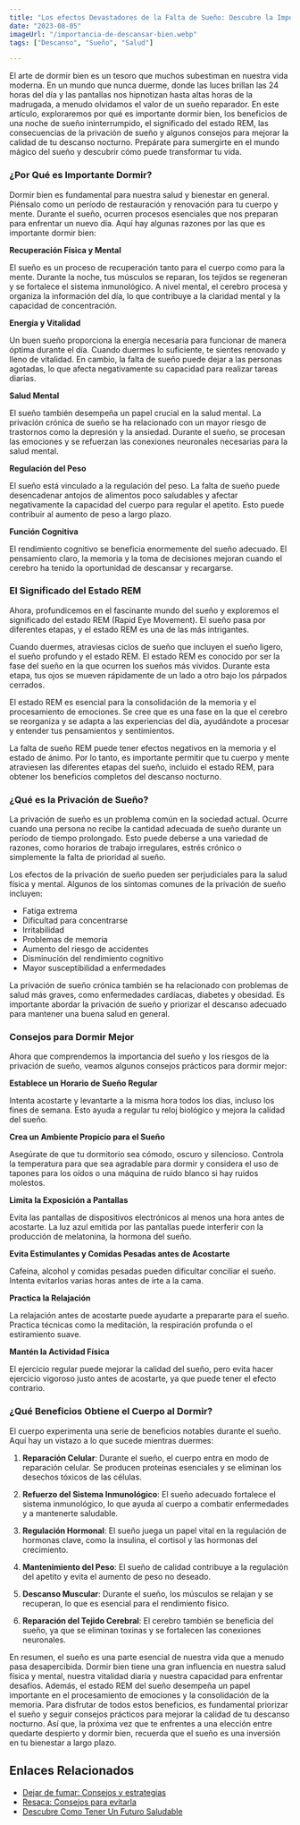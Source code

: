 ```yaml
---
title: "Los efectos Devastadores de la Falta de Sueño: Descubre la Importancia de Descansar Bien"
date: "2023-08-05"
imageUrl: "/importancia-de-descansar-bien.webp"
tags: ["Descanso", "Sueño", "Salud"]

---
```


<CustomImage
  src="https://raw.githubusercontent.com/sebiten/posts/main/images/importancia-de-descansar-bien.webp"
  alt="Los efectos Devastadores de la Falta de Sueño: Descubre la Importancia de Descansar Bien"
/>

El arte de dormir bien es un tesoro que muchos subestiman en nuestra vida moderna. En un mundo que nunca duerme, donde las luces brillan las 24 horas del día y las pantallas nos hipnotizan hasta altas horas de la madrugada, a menudo olvidamos el valor de un sueño reparador. En este artículo, exploraremos por qué es importante dormir bien, los beneficios de una noche de sueño ininterrumpido, el significado del estado REM, las consecuencias de la privación de sueño y algunos consejos para mejorar la calidad de tu descanso nocturno. Prepárate para sumergirte en el mundo mágico del sueño y descubrir cómo puede transformar tu vida.

### ¿Por Qué es Importante Dormir?

Dormir bien es fundamental para nuestra salud y bienestar en general. Piénsalo como un período de restauración y renovación para tu cuerpo y mente. Durante el sueño, ocurren procesos esenciales que nos preparan para enfrentar un nuevo día. Aquí hay algunas razones por las que es importante dormir bien:

**Recuperación Física y Mental**

El sueño es un proceso de recuperación tanto para el cuerpo como para la mente. Durante la noche, tus músculos se reparan, los tejidos se regeneran y se fortalece el sistema inmunológico. A nivel mental, el cerebro procesa y organiza la información del día, lo que contribuye a la claridad mental y la capacidad de concentración.

**Energía y Vitalidad**

Un buen sueño proporciona la energía necesaria para funcionar de manera óptima durante el día. Cuando duermes lo suficiente, te sientes renovado y lleno de vitalidad. En cambio, la falta de sueño puede dejar a las personas agotadas, lo que afecta negativamente su capacidad para realizar tareas diarias.

**Salud Mental**

El sueño también desempeña un papel crucial en la salud mental. La privación crónica de sueño se ha relacionado con un mayor riesgo de trastornos como la depresión y la ansiedad. Durante el sueño, se procesan las emociones y se refuerzan las conexiones neuronales necesarias para la salud mental.

**Regulación del Peso**

El sueño está vinculado a la regulación del peso. La falta de sueño puede desencadenar antojos de alimentos poco saludables y afectar negativamente la capacidad del cuerpo para regular el apetito. Esto puede contribuir al aumento de peso a largo plazo.

**Función Cognitiva**

El rendimiento cognitivo se beneficia enormemente del sueño adecuado. El pensamiento claro, la memoria y la toma de decisiones mejoran cuando el cerebro ha tenido la oportunidad de descansar y recargarse.


### El Significado del Estado REM

Ahora, profundicemos en el fascinante mundo del sueño y exploremos el significado del estado REM (Rapid Eye Movement). El sueño pasa por diferentes etapas, y el estado REM es una de las más intrigantes.

Cuando duermes, atraviesas ciclos de sueño que incluyen el sueño ligero, el sueño profundo y el estado REM. El estado REM es conocido por ser la fase del sueño en la que ocurren los sueños más vívidos. Durante esta etapa, tus ojos se mueven rápidamente de un lado a otro bajo los párpados cerrados.

El estado REM es esencial para la consolidación de la memoria y el procesamiento de emociones. Se cree que es una fase en la que el cerebro se reorganiza y se adapta a las experiencias del día, ayudándote a procesar y entender tus pensamientos y sentimientos.

La falta de sueño REM puede tener efectos negativos en la memoria y el estado de ánimo. Por lo tanto, es importante permitir que tu cuerpo y mente atraviesen las diferentes etapas del sueño, incluido el estado REM, para obtener los beneficios completos del descanso nocturno.

### ¿Qué es la Privación de Sueño?

La privación de sueño es un problema común en la sociedad actual. Ocurre cuando una persona no recibe la cantidad adecuada de sueño durante un período de tiempo prolongado. Esto puede deberse a una variedad de razones, como horarios de trabajo irregulares, estrés crónico o simplemente la falta de prioridad al sueño.

Los efectos de la privación de sueño pueden ser perjudiciales para la salud física y mental. Algunos de los síntomas comunes de la privación de sueño incluyen:

- Fatiga extrema
- Dificultad para concentrarse
- Irritabilidad
- Problemas de memoria
- Aumento del riesgo de accidentes
- Disminución del rendimiento cognitivo
- Mayor susceptibilidad a enfermedades

La privación de sueño crónica también se ha relacionado con problemas de salud más graves, como enfermedades cardíacas, diabetes y obesidad. Es importante abordar la privación de sueño y priorizar el descanso adecuado para mantener una buena salud en general.

### Consejos para Dormir Mejor

Ahora que comprendemos la importancia del sueño y los riesgos de la privación de sueño, veamos algunos consejos prácticos para dormir mejor:

**Establece un Horario de Sueño Regular**

Intenta acostarte y levantarte a la misma hora todos los días, incluso los fines de semana. Esto ayuda a regular tu reloj biológico y mejora la calidad del sueño.

**Crea un Ambiente Propicio para el Sueño**

Asegúrate de que tu dormitorio sea cómodo, oscuro y silencioso. Controla la temperatura para que sea agradable para dormir y considera el uso de tapones para los oídos o una máquina de ruido blanco si hay ruidos molestos.

**Limita la Exposición a Pantallas**

Evita las pantallas de dispositivos electrónicos al menos una hora antes de acostarte. La luz azul emitida por las pantallas puede interferir con la producción de melatonina, la hormona del sueño.

**Evita Estimulantes y Comidas Pesadas antes de Acostarte**

Cafeína, alcohol y comidas pesadas pueden dificultar conciliar el sueño. Intenta evitarlos varias horas antes de irte a la cama.

**Practica la Relajación**

La relajación antes de acostarte puede ayudarte a prepararte para el sueño. Practica técnicas como la meditación, la respiración profunda o el estiramiento suave.

**Mantén la Actividad Física**

El ejercicio regular puede mejorar la calidad del sueño, pero evita hacer ejercicio vigoroso justo antes de acostarte, ya que puede tener el efecto contrario.

### ¿Qué Beneficios Obtiene el Cuerpo al Dormir?

El cuerpo experimenta una serie de beneficios notables durante el sueño. Aquí hay un vistazo a lo que sucede mientras duermes:

1. **Reparación Celular**: Durante el sueño, el cuerpo entra en modo de reparación celular. Se producen proteínas esenciales y se eliminan los desechos tóxicos de las células.

2. **Refuerzo del Sistema Inmunológico**: El sueño adecuado fortalece el sistema inmunológico, lo que ayuda al cuerpo a combatir enfermedades y a mantenerte saludable.

3. **Regulación Hormonal**: El sueño juega un papel vital en la regulación de hormonas clave, como la insulina, el cortisol y las hormonas del crecimiento.

4. **Mantenimiento del Peso**: El sueño de calidad contribuye a la regulación del apetito y evita el aumento de peso no deseado.

5. **Descanso Muscular**: Durante el sueño, los músculos se relajan y se recuperan, lo que es esencial para el rendimiento físico.

6. **Reparación del Tejido Cerebral**: El cerebro también se beneficia del sueño, ya que se eliminan toxinas y se fortalecen las conexiones neuronales.


En resumen, el sueño es una parte esencial de nuestra vida que a menudo pasa desapercibida. Dormir bien tiene una gran influencia en nuestra salud física y mental, nuestra vitalidad diaria y nuestra capacidad para enfrentar desafíos. Además, el estado REM del sueño desempeña un papel importante en el procesamiento de emociones y la consolidación de la memoria. Para disfrutar de todos estos beneficios, es fundamental priorizar el sueño y seguir consejos prácticos para mejorar la calidad de tu descanso nocturno. Así que, la próxima vez que te enfrentes a una elección entre quedarte despierto y dormir bien, recuerda que el sueño es una inversión en tu bienestar a largo plazo.

## Enlaces Relacionados

- [Dejar de fumar: Consejos y estrategias](https://abelardo.blog/posts/dejar-de-fumar-consejos)
- [Resaca: Consejos para evitarla](https://abelardo.blog/posts/detener-la-resaca)
- [Descubre Como Tener Un Futuro Saludable](https://abelardo.blog/posts/futuro-saludable)
